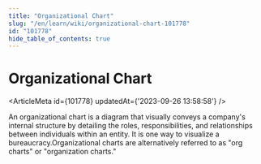 ```yaml
---
title: "Organizational Chart"
slug: "/en/learn/wiki/organizational-chart-101778"
id: "101778"
hide_table_of_contents: true
---
```



# Organizational Chart

<ArticleMeta id={101778} updatedAt={'2023-09-26 13:58:58'} />
<div className='border-solid border-b border-t-0 my-4 border-[var(--ifm-color-gray-300)]' />

An organizational chart is a diagram that visually conveys a company's internal structure by detailing the roles, responsibilities, and relationships between individuals within an entity. It is one way to visualize a bureaucracy.Organizational charts are alternatively referred to as "org charts" or "organization charts."
